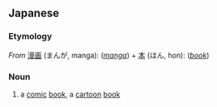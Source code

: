 ==Japanese==
{{ja-kanjitab|まん|が|ほん|yomi=on}}

===Etymology===
''From'' [[漫画]] (まんが, manga): (''[[manga]]'') + [[本]] (ほん, hon): (''[[book]]'')

===Noun===
{{ja-noun|まんがほん|まんがぼん}}

# a [[comic]] [[book]], a [[cartoon]] [[book]]